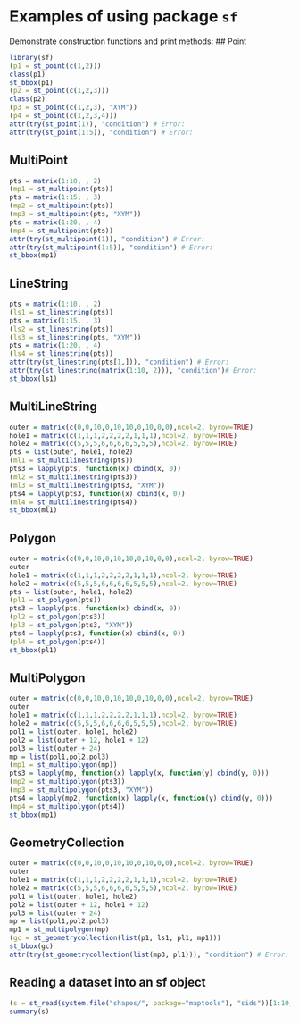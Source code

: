 <!--
%\VignetteEngine{knitr::knitr}
%\VignetteIndexEntry{Examples of using sf}
-->

# Examples of using package `sf`

Demonstrate construction functions and print methods:
## Point
```r
library(sf)
(p1 = st_point(c(1,2)))
class(p1)
st_bbox(p1)
(p2 = st_point(c(1,2,3)))
class(p2)
(p3 = st_point(c(1,2,3), "XYM"))
(p4 = st_point(c(1,2,3,4)))
attr(try(st_point(1)), "condition") # Error:
attr(try(st_point(1:5)), "condition") # Error:
```

## MultiPoint
```r
pts = matrix(1:10, , 2)
(mp1 = st_multipoint(pts))
pts = matrix(1:15, , 3)
(mp2 = st_multipoint(pts))
(mp3 = st_multipoint(pts, "XYM"))
pts = matrix(1:20, , 4)
(mp4 = st_multipoint(pts))
attr(try(st_multipoint(1)), "condition") # Error:
attr(try(st_multipoint(1:5)), "condition") # Error:
st_bbox(mp1)
```

## LineString
```r
pts = matrix(1:10, , 2)
(ls1 = st_linestring(pts))
pts = matrix(1:15, , 3)
(ls2 = st_linestring(pts))
(ls3 = st_linestring(pts, "XYM"))
pts = matrix(1:20, , 4)
(ls4 = st_linestring(pts))
attr(try(st_linestring(pts[1,])), "condition") # Error:
attr(try(st_linestring(matrix(1:10, 2))), "condition")# Error:
st_bbox(ls1)
```

## MultiLineString
```r
outer = matrix(c(0,0,10,0,10,10,0,10,0,0),ncol=2, byrow=TRUE)
hole1 = matrix(c(1,1,1,2,2,2,2,1,1,1),ncol=2, byrow=TRUE)
hole2 = matrix(c(5,5,5,6,6,6,6,5,5,5),ncol=2, byrow=TRUE)
pts = list(outer, hole1, hole2)
(ml1 = st_multilinestring(pts))
pts3 = lapply(pts, function(x) cbind(x, 0))
(ml2 = st_multilinestring(pts3))
(ml3 = st_multilinestring(pts3, "XYM"))
pts4 = lapply(pts3, function(x) cbind(x, 0))
(ml4 = st_multilinestring(pts4))
st_bbox(ml1)
```

## Polygon
```r
outer = matrix(c(0,0,10,0,10,10,0,10,0,0),ncol=2, byrow=TRUE)
outer
hole1 = matrix(c(1,1,1,2,2,2,2,1,1,1),ncol=2, byrow=TRUE)
hole2 = matrix(c(5,5,5,6,6,6,6,5,5,5),ncol=2, byrow=TRUE)
pts = list(outer, hole1, hole2)
(pl1 = st_polygon(pts))
pts3 = lapply(pts, function(x) cbind(x, 0))
(pl2 = st_polygon(pts3))
(pl3 = st_polygon(pts3, "XYM"))
pts4 = lapply(pts3, function(x) cbind(x, 0))
(pl4 = st_polygon(pts4))
st_bbox(pl1)
```

## MultiPolygon
```r
outer = matrix(c(0,0,10,0,10,10,0,10,0,0),ncol=2, byrow=TRUE)
outer
hole1 = matrix(c(1,1,1,2,2,2,2,1,1,1),ncol=2, byrow=TRUE)
hole2 = matrix(c(5,5,5,6,6,6,6,5,5,5),ncol=2, byrow=TRUE)
pol1 = list(outer, hole1, hole2)
pol2 = list(outer + 12, hole1 + 12)
pol3 = list(outer + 24)
mp = list(pol1,pol2,pol3)
(mp1 = st_multipolygon(mp))
pts3 = lapply(mp, function(x) lapply(x, function(y) cbind(y, 0)))
(mp2 = st_multipolygon(pts3))
(mp3 = st_multipolygon(pts3, "XYM"))
pts4 = lapply(mp2, function(x) lapply(x, function(y) cbind(y, 0)))
(mp4 = st_multipolygon(pts4))
st_bbox(mp1)
```

## GeometryCollection
```r
outer = matrix(c(0,0,10,0,10,10,0,10,0,0),ncol=2, byrow=TRUE)
outer
hole1 = matrix(c(1,1,1,2,2,2,2,1,1,1),ncol=2, byrow=TRUE)
hole2 = matrix(c(5,5,5,6,6,6,6,5,5,5),ncol=2, byrow=TRUE)
pol1 = list(outer, hole1, hole2)
pol2 = list(outer + 12, hole1 + 12)
pol3 = list(outer + 24)
mp = list(pol1,pol2,pol3)
mp1 = st_multipolygon(mp)
(gc = st_geometrycollection(list(p1, ls1, pl1, mp1)))
st_bbox(gc)
attr(try(st_geometrycollection(list(mp3, pl1))), "condition") # Error:
```

## Reading a dataset into an sf object
```r
(s = st_read(system.file("shapes/", package="maptools"), "sids"))[1:10,]
summary(s)
```
